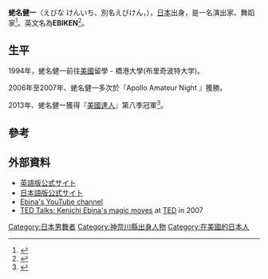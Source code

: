 '''蛯名健一'''（えびな けんいち、別名えびけん，{{bd|1974年|5月25日|||Ebina Ken'ichi}}），[[日本|日本]]出身，是一名演出家、舞蹈家<ref name=j-index>{{Cite web |url=http://www.ebinaperformingarts.com/j-index.html |title=存档副本 |accessdate=2014-05-11 |archive-date=2013-08-22 |archive-url=https://web.archive.org/web/20130822202538/http://ebinaperformingarts.com/j-index.html |dead-url=yes }}</ref>。英文名為'''EBIKEN'''<ref name=j-about>{{cite web |url=http://www.ebinaperformingarts.com/j-about.html |title=存档副本 |accessdate=2014-05-11 |deadurl=yes |archiveurl=https://web.archive.org/web/20140512221708/http://www.ebinaperformingarts.com/j-about.html |archivedate=2014-05-12 }}</ref>。

==生平==
1994年，蛯名健一前往[[美國|美國]]留學 - 橋港大學(布里奇波特大学)。

2006年至2007年、蛯名健一多次於『Apollo Amateur Night 』獲勝。

2013年、蛯名健一獲得『[[美國達人|美國達人]]』第八季冠軍<ref>{{cite web|title='America's Got Talent' crowns Kenichi Ebina eighth-season winner|url=http://www.realitytvworld.com/news/america-got-talent-crowns-kenichi-ebina-eighth-season-winner-15296.php|accessdate=2013-09-19|archive-date=2015-09-24|archive-url=https://web.archive.org/web/20150924085401/http://www.realitytvworld.com/news/america-got-talent-crowns-kenichi-ebina-eighth-season-winner-15296.php|dead-url=no}}</ref>。

== 參考 ==

<references/>

== 外部資料 ==
* [http://www.ebinaperformingarts.com/index.html 英語版公式サイト]{{Wayback|url=http://www.ebinaperformingarts.com/index.html |date=20140908171024 }}
* [http://www.ebinaperformingarts.com/j-index.html 日本語版公式サイト]{{Wayback|url=http://www.ebinaperformingarts.com/j-index.html |date=20130822202538 }}
* [http://www.youtube.com/user/EBIKEN Ebina's YouTube channel] {{Wayback|url=http://www.youtube.com/user/EBIKEN |date=20210329012718 }} 
* [http://www.ted.com/talks/view/id/179 TED Talks: Kenichi Ebina's magic moves] {{Wayback|url=http://www.ted.com/talks/view/id/179 |date=20080704110049 }} at [[TED_(カンファレンス)|TED]] in 2007

{{DEFAULTSORT:Ebina Ken'ichi}}
[[Category:日本男舞者|Category:日本男舞者]]
[[Category:神奈川縣出身人物|Category:神奈川縣出身人物]]
[[Category:在美國的日本人|Category:在美國的日本人]]